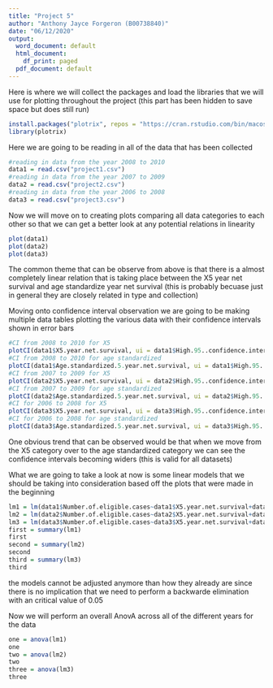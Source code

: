 ```yaml
---
title: "Project 5"
author: "Anthony Jayce Forgeron (B00738840)"
date: "06/12/2020"
output:
  word_document: default
  html_document:
    df_print: paged
  pdf_document: default
---
```


Here is where we will collect the packages and load the libraries that we will use for plotting throughout the project (this part has been hidden to save space but does still run)
```r
install.packages("plotrix", repos = "https://cran.rstudio.com/bin/macosx/contrib/4.0/plotrix_3.7-8.tgz")
library(plotrix)
```

Here we are going to be reading in all of the data that has been collected
```r
#reading in data from the year 2008 to 2010
data1 = read.csv("project1.csv")
#reading in data from the year 2007 to 2009
data2 = read.csv("project2.csv")
#reading in data from the year 2006 to 2008
data3 = read.csv("project3.csv")
```

Now we will move on to creating plots comparing all data categories to each other so that we can get a better look at any potential relations in linearity
```r
plot(data1)
plot(data2)
plot(data3)
```
The common theme that can be observe from above is that there is a almost completely linear relation that is taking place between the X5 year net survival and age standardize year net survival (this is probably becuase just in general they are closely related in type and collection)

Moving onto confidence interval observation we are going to be making multiple data tables plotting the various data with their confidence intervals shown in error bars
```r
#CI from 2008 to 2010 for X5
plotCI(data1$X5.year.net.survival, ui = data1$High.95..confidence.interval..5.year.net.survival, li = data1$Low.95..confidence.interval..5.year.net.survival)
#CI from 2008 to 2010 for age standardized
plotCI(data1$Age.standardized.5.year.net.survival, ui = data1$High.95..confidence.interval..age.standardized.5.year.net.survival, li = data1$Low.95..confidence.interval..age.standardized.5.year.net.survival)
#CI from 2007 to 2009 for X5
plotCI(data2$X5.year.net.survival, ui = data2$High.95..confidence.interval..5.year.net.survival, li = data2$Low.95..confidence.interval..5.year.net.survival)
#CI from 2007 to 2009 for age standardized
plotCI(data2$Age.standardized.5.year.net.survival, ui = data2$High.95..confidence.interval..age.standardized.5.year.net.survival, li = data2$Low.95..confidence.interval..age.standardized.5.year.net.survival)
#CI for 2006 to 2008 for X5
plotCI(data3$X5.year.net.survival, ui = data3$High.95..confidence.interval..5.year.net.survival, li = data3$Low.95..confidence.interval..5.year.net.survival)
#CI for 2006 to 2008 for age standardized
plotCI(data3$Age.standardized.5.year.net.survival, ui = data3$High.95..confidence.interval..age.standardized.5.year.net.survival, li = data3$Low.95..confidence.interval..age.standardized.5.year.net.survival)
```
One obvious trend that can be observed would be that when we move from the X5 category over to the age standardized category we can see the confidence intervals becoming widers (this is valid for all datasets)

What we are going to take a look at now is some linear models that we should be taking into consideration based off the plots that were made in the beginning 
```r
lm1 = lm(data1$Number.of.eligible.cases~data1$X5.year.net.survival+data1$Age.standardized.5.year.net.survival+data1$X5.year.net.survival*data1$Age.standardized.5.year.net.survival)
lm2 = lm(data2$Number.of.eligible.cases~data2$X5.year.net.survival+data2$Age.standardized.5.year.net.survival+data2$X5.year.net.survival*data2$Age.standardized.5.year.net.survival)
lm3 = lm(data3$Number.of.eligible.cases~data3$X5.year.net.survival+data3$Age.standardized.5.year.net.survival+data3$X5.year.net.survival*data3$Age.standardized.5.year.net.survival)
first = summary(lm1)
first
second = summary(lm2)
second
third = summary(lm3)
third
```
the models cannot be adjusted anymore than how they already are since there is no implication that we need to perform a backwarde elimination with an critical value of 0.05

Now we will perform an overall AnovA across all of the different years for the data
```r
one = anova(lm1)
one
two = anova(lm2)
two
three = anova(lm3)
three
```